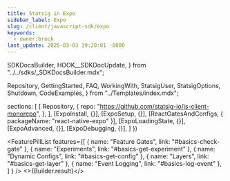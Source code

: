 ```yaml
---
title: Statsig in Expo
sidebar_label: Expo
slug: /client/javascript-sdk/expo
keywords:
  - owner:brock
last_update: 2025-03-03 19:28:01 -0800
---
```




  SDKDocsBuilder,
  HOOK__SDKDocUpdate,
} from "../../sdks/_SDKDocsBuilder.mdx";

  Repository,
  GettingStarted,
  FAQ,
  WorkingWith,
  StatsigUser,
  StatsigOptions,
  Shutdown,
  CodeExamples,
} from "../Templates/index.mdx";








  sections: [
    [
      Repository,
      {
        repo: "https://github.com/statsig-io/js-client-monorepo",
      },
    ],
    [ExpoInstall, {}],
    [ExpoSetup, {}],
    [ReactGatesAndConfigs, { packageName: "react-native-expo" }],
    [ExpoLoadingState, {}],
    [ExpoAdvanced, {}],
    [ExpoDebugging, {}],
  ]
})


<FeaturePillList
    features={[
      { name: "Feature Gates", link: "#basics-check-gate" },
      { name: "Experiments", link: "#basics-get-experiment" },
      { name: "Dynamic Configs", link: "#basics-get-config" },
      { name: "Layers", link: "#basics-get-layer" },
      { name: "Event Logging", link: "#basics-log-event" },
    ]
  }
/>
<>{Builder.result}</>

